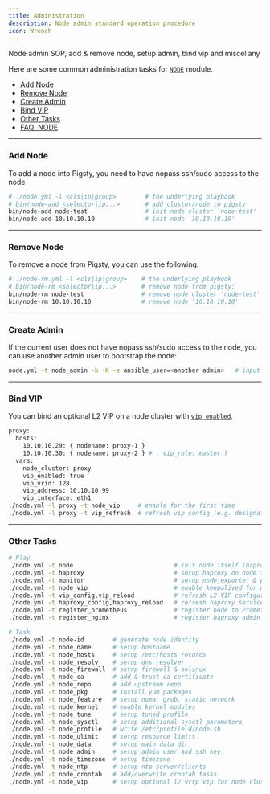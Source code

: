 ```yaml
---
title: Administration
description: Node admin standard operation procedure
icon: Wrench
---
```



Node admin SOP, add & remove node, setup admin, bind vip and miscellany

Here are some common administration tasks for [`NODE`](/docs/node) module.

- [Add Node](#add-node)
- [Remove Node](#remove-node)
- [Create Admin](#create-admin)
- [Bind VIP](#bind-vip)
- [Other Tasks](#other-tasks)
- [FAQ: NODE](/docs/node/faq)

------

### Add Node

To add a node into Pigsty, you need to have nopass ssh/sudo access to the node

```bash
# ./node.yml -l <cls|ip|group>        # the underlying playbook
# bin/node-add <selector|ip...>       # add cluster/node to pigsty
bin/node-add node-test                # init node cluster 'node-test'
bin/node-add 10.10.10.10              # init node '10.10.10.10'
```

------

### Remove Node

To remove a node from Pigsty, you can use the following:

```bash
# ./node-rm.yml -l <cls|ip|group>    # the underlying playbook
# bin/node-rm <selector|ip...>       # remove node from pigsty:
bin/node-rm node-test                # remove node cluster 'node-test'
bin/node-rm 10.10.10.10              # remove node '10.10.10.10'
```

------

### Create Admin

If the current user does not have nopass ssh/sudo access to the node, you can use another admin user to bootstrap the node:

```bash
node.yml -t node_admin -k -K -e ansible_user=<another admin>   # input ssh/sudo password for another admin
```

------

### Bind VIP

You can bind an optional L2 VIP on a node cluster with [`vip_enabled`](/docs/node/param#vip_enabled).

```bash
proxy:
  hosts:
    10.10.10.29: { nodename: proxy-1 }
    10.10.10.30: { nodename: proxy-2 } # , vip_role: master }
  vars:
    node_cluster: proxy
    vip_enabled: true
    vip_vrid: 128
    vip_address: 10.10.10.99
    vip_interface: eth1
./node.yml -l proxy -t node_vip     # enable for the first time
./node.yml -l proxy -t vip_refresh  # refresh vip config (e.g. designated master)
```

------

### Other Tasks

```bash
# Play
./node.yml -t node                            # init node itself (haproxy monitor not included)
./node.yml -t haproxy                         # setup haproxy on node to expose services
./node.yml -t monitor                         # setup node_exporter & promtail for metrics & logs
./node.yml -t node_vip                        # enable keepalived for node cluster L2 VIP
./node.yml -t vip_config,vip_reload           # refresh L2 VIP configuration
./node.yml -t haproxy_config,haproxy_reload   # refresh haproxy services definition on node cluster
./node.yml -t register_prometheus             # register node to Prometheus
./node.yml -t register_nginx                  # register haproxy admin page url to Nginx on infra nodes

# Task
./node.yml -t node-id        # generate node identity
./node.yml -t node_name      # setup hostname
./node.yml -t node_hosts     # setup /etc/hosts records
./node.yml -t node_resolv    # setup dns resolver
./node.yml -t node_firewall  # setup firewall & selinux
./node.yml -t node_ca        # add & trust ca certificate
./node.yml -t node_repo      # add upstream repo
./node.yml -t node_pkg       # install yum packages
./node.yml -t node_feature   # setup numa, grub, static network
./node.yml -t node_kernel    # enable kernel modules
./node.yml -t node_tune      # setup tuned profile
./node.yml -t node_sysctl    # setup additional sysctl parameters
./node.yml -t node_profile   # write /etc/profile.d/node.sh
./node.yml -t node_ulimit    # setup resource limits
./node.yml -t node_data      # setup main data dir
./node.yml -t node_admin     # setup admin user and ssh key
./node.yml -t node_timezone  # setup timezone
./node.yml -t node_ntp       # setup ntp server/clients
./node.yml -t node_crontab   # add/overwrite crontab tasks
./node.yml -t node_vip       # setup optional l2 vrrp vip for node cluster
```